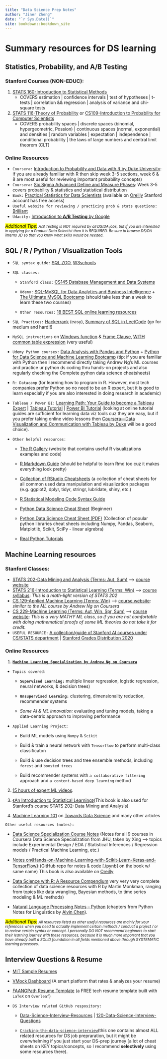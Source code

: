 ```yaml
---
title: "Data Science Prep Notes"
author: "Jiner Zheng"
date: "`r Sys.Date()`"
site: bookdown::bookdown_site
---
```


# Summary resources for DS learning

## Statistics, Probability, and A/B Testing

### Stanford Courses (NON-EDUC):

1.  [STATS 160-Introduction to Statistical Methods](https://explorecourses.stanford.edu/search?view=catalog&filter-coursestatus-Active=on&page=0&catalog=&q=STATS+160%3A+Introduction+to+Statistical+Methods%3A+Precalculus&collapse=)
    -   COVERS estimation \| confidence intervals \| test of hypotheses \| t-tests \| correlation && regression \| analysis of variance and chi-square tests
2.  [STATS 116-Theory of Probability](https://explorecourses.stanford.edu/search?q=STATS116) or [CS109-Introduction to Probability for Computer Scientists](https://explorecourses.stanford.edu/search?view=catalog&filter-coursestatus-Active=on&page=0&catalog=&academicYear=&q=cs109&collapse=)
    -   COVERS probability spaces \| discrete spaces (binomial, hypergeometric, Possion) \| continuous spaces (normal, exponential) and densities \| random variables \| expectation \| independence \| conditional probability \| the laws of large numbers and central limit theorem (CLT)

### Online Resources

-   `Coursera:` [Introduction to Probability and Data with R by Duke University](https://www.coursera.org/learn/probability-intro): If you are already familiar with R then skip week 3-5 sections, week 6 & 8 are most useful for reviewing important probability concepts)
-   `Coursera:` [Six Sigma Advanced Define and Measure Phases](https://www.coursera.org/learn/six-sigma-define-measure-advanced#syllabus): Week 3-5 covers probability & statistics and statistical distribution
-   `Book:` [Practical Statistics for Data Scientists](https://learning.oreilly.com/library/view/practical-statistics-for/9781491952955/) (available on [Oreilly](https://www.oreilly.com/) Stanford account has free access)
-   `Useful website for reviewing / practicing prob & stats questions:` [Brilliant](https://brilliant.org/)
-   `Udacity:` [Introduction to **A/B Testing** by Google](https://www.udacity.com/course/ab-testing--ud257)

```{=html}

<p><i><mark>Additional Tips:</mark> <small>A/B Testing is NOT required by all DS/DA jobs, but if you are interested in applying for a Product Data Scientist then it is REQUIRED. Be sure to browse DS/DA interns JD so that you know what skills would be needed.</small></i></p>
```
## SQL / R / Python / Visualization Tools

-   `SQL syntax guide:` [SQL ZOO](https://sqlzoo.net/wiki/SQL_Tutorial), [W3schools](https://www.w3schools.com/sql/)

-   `SQL classes:`

    -   `Stanford class:` [CS145 Database Management and Data Systems](https://cs145-fa21.github.io/)

    -   `Udemy:` [SQL-MySQL for Data Analytics and Business Intelligence](https://www.udemy.com/course/sql-mysql-for-data-analytics-and-business-intelligence/) + [The Ultimate MySQL Bootcamp](https://www.udemy.com/course/the-ultimate-sql-bootcamp-from-a-to-z-quickly/) (should take less than a week to learn these two courses)

    -   `Other resources:` [18 BEST SQL online learning resources](https://academy.vertabelo.com/blog/18-best-online-resources-for-learning-sql-and-database-concepts/)

-   `SQL Practices:` [Hackerrank](https://www.hackerrank.com/domains/sql) (easy), [Summary of SQL in LeetCode](https://byrony.github.io/summary-of-sql-questions-on-leetcode.html) (go for medium and hard!!)

-   `MySQL instructions` on [Windows function](https://dev.mysql.com/doc/refman/8.0/en/window-functions-usage.html) & [Frame Clause](https://dev.mysql.com/doc/refman/8.0/en/window-functions-frames.html), [WITH common table expression](https://docs.microsoft.com/en-us/sql/t-sql/queries/with-common-table-expression-transact-sql?view=sql-server-2017) (very useful)

-   `Udemy Python courses:` [Data Analysis with Pandas and Python](https://www.udemy.com/course/data-analysis-with-python-and-pandas/) + [Python for Data Science and Machine Learning Bootcamp](https://www.udemy.com/course/python-for-data-science-and-machine-learning-bootcamp/) (tip: if you are familiar with Python then I recommend directly taking Andrew Ng's ML courses and practice ur python ds coding thru hands-on projects and also regularly checking the Complete python data science cheatsheets)

-   `R: Datacamp` (for learning how to program in R. However, most tech companies prefer Python so no need to be an R expert, but it is good to learn especially if you are also interested in doing research in academic)

-   `Tableau / Power BI:` [Learning Path: Your Guide to become a Tableau Expert](https://www.analyticsvidhya.com/learning-paths-data-science-business-analytics-business-intelligence-big-data/tableau-learning-path/) \| [Tableau Tutorial](https://www.tutorialspoint.com/tableau/index.htm) \| [Power BI Tutorial](https://www.tutorialspoint.com/power_bi/index.htm) (looking at online tutorial guides are sufficient for learning data viz tools cuz they are easy, but if you prefer taking online video lessons then [Coursera---Data Visualization and Communication with Tableau by Duke](https://www.coursera.org/learn/analytics-tableau) will be a good choice).

-   `Other helpful resources:`

    -   [The R Gallery](https://r-graph-gallery.com/) (website that contains useful R visualizations examples and code)

    -   [R Markdown Guide](https://bookdown.org/yihui/rmarkdown/) (should be helpful to learn Rmd too cuz it makes everything look pretty)

    -   [Collection of RStudio Cheatsheets](https://www.rstudio.com/resources/cheatsheets/) (a collection of cheat sheets for all common used data manipulation and visualization packages (e.g. ggplot2, dplyr, tidyr, stringr, lubridate, shiny, etc.)

    -   [R Statistical Modeling Code Syntax Guide](https://tysonbarrett.com/Rstats/chapter-4-basic-analyses.html)

    -   [Python Data Science Cheat Sheet](https://elitedatascience.com/python-cheat-sheet) (Beginner)

    -   [Python Data Science Cheat Sheet (PDF)](https://www.utc.fr/~jlaforet/Suppl/python-cheatsheets.pdf) (Collection of popular python libraries cheat sheets including Numpy, Pandas, Seaborn, Matplotlib, Scikit, SciPy - linear algrebra)

    -   [Real Python Tutorials](https://realpython.com/)

## Machine Learning resources

### Stanford Classes:

-   [STATS 202-Data Mining and Analysis (Terms: Aut, Sum)](https://explorecourses.stanford.edu/search;jsessionid=p74yiuxezho7f6aq2w837sbg?q=STATS+202%3A+Data+Mining+and+Analysis&view=catalog&filter-coursestatus-Active=on&academicYear=20172018) --\> [course website](https://stats-202.github.io/)
-   [STATS 216-Introduction to Statistical Learning (Terms: Win)](https://explorecourses.stanford.edu/search?view=catalog&filter-coursestatus-Active=on&q=STATS%20216:%20Introduction%20to%20Statistical%20Learning&academicYear=20132014) --\> [course syllabus](https://canvas.stanford.edu/courses/110840/assignments/syllabus): *This is a math-light version of STATS 202*
-   [CS 129-Applied Machine Learning (Terms: Win)](https://explorecourses.stanford.edu/search?q=CS129) --\> [course website](https://web.stanford.edu/class/cs129/): *similar to the ML course by Andrew Ng on Coursera*
-   [CS 229-Machine Learning (Terms: Aut, Win, Spr, Sum)](https://explorecourses.stanford.edu/search?view=catalog&filter-coursestatus-Active=on&page=0&catalog=&academicYear=&q=CS+229%3A+Machine+Learning+NG&collapse=) --\> [course website](https://cs229.stanford.edu/): *This is a very MATHY ML class, so if you are not comfortable with doing mathematical proofs of some ML theories do not take it for credit.*
-   `USEFUL RESOURCE:` [A collection/guide of Stanford AI courses under CS/STATS department](https://huyenchip.com/2018/03/30/guide-to-Artificial-Intelligence-Stanford.html) | [Stanford Grades Distribution 2020](http://txti.es/stanford-grades-2020/images)

### Online Resources

1.  [**`Machine Learning Specialization by Andrew Ng on Coursera`**](https://www.coursera.org/specializations/machine-learning-introduction)

-   `Topics covered:`

    -   **`Supervised Learning:`** multiple linear regression, logistic regression, neural networks, & decision trees)

    -   **`Unsupervised Learning:`** clustering, dimensionality reduction, recommender systems

    -   *Some AI & ML innovation:* evaluating and tuning models, taking a data-centric approach to improving performance

-   `Applied Learning Project:`

    -   Build ML models using `Numpy` & `Scikit`

    -   Build & train a neural network with `Tensorflow` to perform multi-class classificaton

    -   Build & use decision trees and tree ensemble methods, including `forest` and `boosted trees`

    -   Build recommender systems with `a collaborative filtering` approach and `a content-based deep learning` method

2.  [15 hours of expert ML videos](https://www.dataschool.io/15-hours-of-expert-machine-learning-videos/).

3.  [《An Introduction to Statistical Learning》](https://www.statlearning.com/)(This book is also used for Stanford's course STATS 202: Data Mining and Analysis)

4.  [Machine Learning 101](https://medium.com/machine-learning-101) on [Towards Data Science](https://towardsdatascience.com/) and many other articles

`Other useful resources (notes):`

-   [Data Science Specialization Course Notes](http://sux13.github.io/DataScienceSpCourseNotes/) (Notes for all 9 courses in Coursera Data Science Specialization from JHU, taken by Xing ---\> topics include Experimental Design / EDA / Statistical Inferences / Regression models / Practical Machine Learning, etc.)

-   [Notes on《Hands-on-Machine-Learning-with-Scikit-Learn-Keras-and-TensorFlow》](https://github.com/Akramz/Hands-on-Machine-Learning-with-Scikit-Learn-Keras-and-TensorFlow) (GitHub repo for notes & code [.ipynb] on the book w/ same name) This book is also available on [Oreilly](https://learning.oreilly.com/library/view/hands-on-machine-learning/9781492032632/)

-   [Data Science with R: A Resource Compendium](https://bookdown.org/martin_monkman/DataScienceResources_book/) very very very complete collection of data science resources with R by Martin Monkman, ranging from topics like data wrangling, Bayesian methods, to time series modeling & ML methods)

-   [Natural Language Processing Notes -- Python](https://alvinntnu.github.io/python-notes/nlp/nlp-primer.html) (chapters from Python Notes for Linguistics by [Alvin Chen](https://alvinchen.myftp.org/)).

```{=html}

<p><i><mark>Additional Tips:</mark> <small>All resources listed as other useful resources are mainly for your references when you need to actually implement certain methods / conduct a project / or to review certain syntax or concept. I personally DO NOT recommend beginners to start their learning journey with these resources, because it is much more important that you have already built a SOLID foundation in all fields mentioned above through SYSTEMATIC learning processes.</small></i></p>
```
## Interview Questions & Resume

-   [MIT Sample Resumes](https://cdn.uconnectlabs.com/wp-content/uploads/sites/123/2021/08/sampe-resumes-capd.pdf)

-   [VMock Dashboard](https://www.vmock.com/) (A smart platform that rates & analyzes your resume)

-   [FAANGPath Resume Template](https://www.overleaf.com/latex/templates/faangpath-simple-template/npsfpdqnxmbc) (a FREE tech resume template built with `LaTeX` on `Overleaf`)

-   `DS Interview related GitHub respository:`

    -   [Data-Science-Interview-Resources](https://github.com/rbhatia46/Data-Science-Interview-Resources) \| [120-Data-Science-Interview-Questions](https://github.com/kojino/120-Data-Science-Interview-Questions)

    -   [`Cracking-the-data-science-interview`](https://github.com/khanhnamle1994/cracking-the-data-science-interview)(this one contains almost ALL related resources for DS job prepraration, but it might be overwhelming if you just start your DS-prep journey [a lot of cheat sheets on KEY topics/concepts, so I recommend **selectively** using some resources there).
